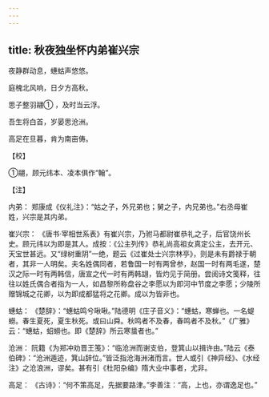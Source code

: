 ```yaml
---
---
---
```

title: 秋夜独坐怀内弟崔兴宗
---




夜静群动息，蟪蛄声悠悠。

庭槐北风响，日夕方高秋。

思子整羽翮① ，及时当云浮。

吾生将白首，岁晏思沧洲。

高足在旦暮，肯为南亩俦。

【校】

①翮，顾元纬本、凌本俱作“翰”。

【注】

内弟： 郑康成《仪礼注》：“姑之子，外兄弟也；舅之子，内兄弟也。”右丞母崔姓，兴宗是其内弟。

崔兴宗： 《唐书·宰相世系表》有崔兴宗，乃驸马都尉崔恭礼之子，后官饶州长史。顾元纬以为即是其人。成按：《公主列传》恭礼尚高祖女真定公主，去开元、天宝世甚远。又“绿树重阴”一绝，题云《过崔处士兴宗林亭》，则是未有爵禄于朝者，其非一人明矣。夫名姓偶同者，若鲁国一时有两曾参，赵国一时有两毛遂，楚汉之际一时有两韩信，唐宣之代一时有两韩翃，皆灼见于简册。尝阅诗文笺释，往往以姓氏偶合者指为一人，如昌黎所称盘谷之李愿以为即河中节度之李愿；少陵所赠锦城之花卿，以为即成都猛将之花卿。成以为皆非也。

蟪蛄： 《楚辞》：“蟪蛄鸣兮啾啾。”陆德明《庄子音义》：“蟪蛄，寒蝉也。一名蝭蟧。春生夏死，夏生秋死。或曰山舜。秋鸣者不及春，春鸣者不及秋。”《广雅》云：“蟪蛄，蛁蟧也。即《楚辞》所云寒螀者也。”

沧洲： 阮籍《为郑冲劝晋王笺》：“临沧洲而谢支伯，登箕山以揖许由。”陆云《泰伯碑》：“沧洲遁迹，箕山辞位。”皆泛指沧海洲渚而言。世人或引《神异经》、《水经注》之沧浪洲，谬矣。甚有引《杜阳杂编》隋大业中事者，尤非。

高足： 《古诗》：“何不策高足，先据要路津。”李善注：“高，上也，亦谓逸足也。”
